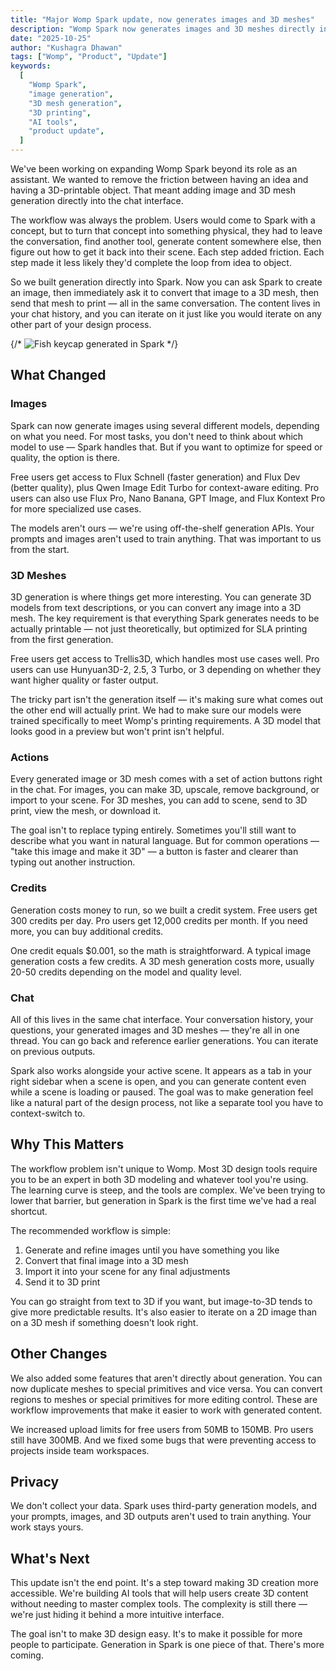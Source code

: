 ```yaml
---
title: "Major Womp Spark update, now generates images and 3D meshes"
description: "Womp Spark now generates images and 3D meshes directly in chat, expanding from an assistant to a complete creation tool for 3D printing."
date: "2025-10-25"
author: "Kushagra Dhawan"
tags: ["Womp", "Product", "Update"]
keywords:
  [
    "Womp Spark",
    "image generation",
    "3D mesh generation",
    "3D printing",
    "AI tools",
    "product update",
  ]
---
```


We've been working on expanding Womp Spark beyond its role as an assistant. We wanted to remove the friction between having an idea and having a 3D-printable object. That meant adding image and 3D mesh generation directly into the chat interface.

The workflow was always the problem. Users would come to Spark with a concept, but to turn that concept into something physical, they had to leave the conversation, find another tool, generate content somewhere else, then figure out how to get it back into their scene. Each step added friction. Each step made it less likely they'd complete the loop from idea to object.

So we built generation directly into Spark. Now you can ask Spark to create an image, then immediately ask it to convert that image to a 3D mesh, then send that mesh to print — all in the same conversation. The content lives in your chat history, and you can iterate on it just like you would iterate on any other part of your design process.

{/* ![Fish keycap generated in Spark](https://media.womp.com/images/keycap-1761127173097.png) */}

## What Changed

### Images

Spark can now generate images using several different models, depending on what you need. For most tasks, you don't need to think about which model to use — Spark handles that. But if you want to optimize for speed or quality, the option is there.

Free users get access to Flux Schnell (faster generation) and Flux Dev (better quality), plus Qwen Image Edit Turbo for context-aware editing. Pro users can also use Flux Pro, Nano Banana, GPT Image, and Flux Kontext Pro for more specialized use cases.

The models aren't ours — we're using off-the-shelf generation APIs. Your prompts and images aren't used to train anything. That was important to us from the start.

### 3D Meshes

3D generation is where things get more interesting. You can generate 3D models from text descriptions, or you can convert any image into a 3D mesh. The key requirement is that everything Spark generates needs to be actually printable — not just theoretically, but optimized for SLA printing from the first generation.

Free users get access to Trellis3D, which handles most use cases well. Pro users can use Hunyuan3D-2, 2.5, 3 Turbo, or 3 depending on whether they want higher quality or faster output.

The tricky part isn't the generation itself — it's making sure what comes out the other end will actually print. We had to make sure our models were trained specifically to meet Womp's printing requirements. A 3D model that looks good in a preview but won't print isn't helpful.

### Actions

Every generated image or 3D mesh comes with a set of action buttons right in the chat. For images, you can make 3D, upscale, remove background, or import to your scene. For 3D meshes, you can add to scene, send to 3D print, view the mesh, or download it.

The goal isn't to replace typing entirely. Sometimes you'll still want to describe what you want in natural language. But for common operations — "take this image and make it 3D" — a button is faster and clearer than typing out another instruction.

### Credits

Generation costs money to run, so we built a credit system. Free users get 300 credits per day. Pro users get 12,000 credits per month. If you need more, you can buy additional credits.

One credit equals $0.001, so the math is straightforward. A typical image generation costs a few credits. A 3D mesh generation costs more, usually 20-50 credits depending on the model and quality level.

### Chat

All of this lives in the same chat interface. Your conversation history, your questions, your generated images and 3D meshes — they're all in one thread. You can go back and reference earlier generations. You can iterate on previous outputs.

Spark also works alongside your active scene. It appears as a tab in your right sidebar when a scene is open, and you can generate content even while a scene is loading or paused. The goal was to make generation feel like a natural part of the design process, not like a separate tool you have to context-switch to.

## Why This Matters

The workflow problem isn't unique to Womp. Most 3D design tools require you to be an expert in both 3D modeling and whatever tool you're using. The learning curve is steep, and the tools are complex. We've been trying to lower that barrier, but generation in Spark is the first time we've had a real shortcut.

The recommended workflow is simple:
1. Generate and refine images until you have something you like
2. Convert that final image into a 3D mesh
3. Import it into your scene for any final adjustments
4. Send it to 3D print

You can go straight from text to 3D if you want, but image-to-3D tends to give more predictable results. It's also easier to iterate on a 2D image than on a 3D mesh if something doesn't look right.

## Other Changes

We also added some features that aren't directly about generation. You can now duplicate meshes to special primitives and vice versa. You can convert regions to meshes or special primitives for more editing control. These are workflow improvements that make it easier to work with generated content.

We increased upload limits for free users from 50MB to 150MB. Pro users still have 300MB. And we fixed some bugs that were preventing access to projects inside team workspaces.

## Privacy

We don't collect your data. Spark uses third-party generation models, and your prompts, images, and 3D outputs aren't used to train anything. Your work stays yours.

## What's Next

This update isn't the end point. It's a step toward making 3D creation more accessible. We're building AI tools that will help users create 3D content without needing to master complex tools. The complexity is still there — we're just hiding it behind a more intuitive interface.

The goal isn't to make 3D design easy. It's to make it possible for more people to participate. Generation in Spark is one piece of that. There's more coming.